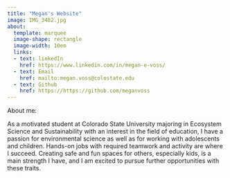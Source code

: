 ```yaml
---
title: "Megan's Website"
image: IMG_3482.jpg
about: 
  template: marquee
  image-shape: rectangle
  image-width: 10em
  links:
  - text: linkedIn
    href: https://www.linkedin.com/in/megan-e-voss/
  - text: Email
    href: mailto:megan.voss@colostate.edu
  - text: Github
    href: https://https://github.com/meganvoss
---
```


About me:

As a motivated student at Colorado State University majoring in Ecosystem Science and Sustainability with an interest in the field of education, I have a passion for environmental science as well as for working with adolescents and children. Hands-on jobs with required teamwork and activity are where I succeed. Creating safe and fun spaces for others, especially kids, is a main strength I have, and I am excited to pursue further opportunities with these traits.
